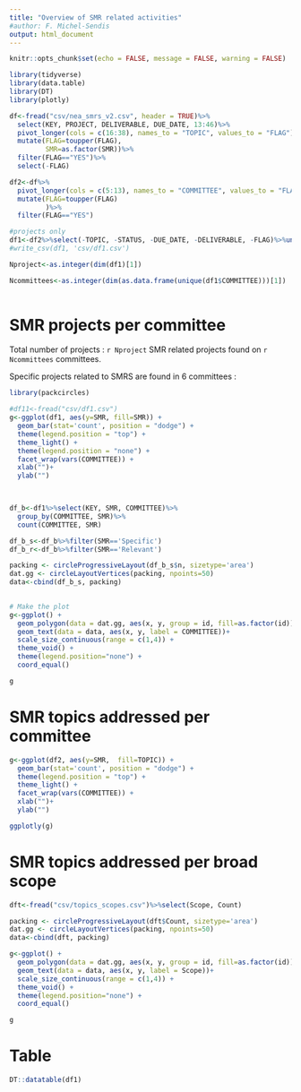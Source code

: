 ```yaml
---
title: "Overview of SMR related activities" 
#author: F. Michel-Sendis
output: html_document
---
```



```r
knitr::opts_chunk$set(echo = FALSE, message = FALSE, warning = FALSE)

library(tidyverse)
library(data.table)
library(DT)
library(plotly)

df<-fread("csv/nea_smrs_v2.csv", header = TRUE)%>%
  select(KEY, PROJECT, DELIVERABLE, DUE_DATE, 13:46)%>%
  pivot_longer(cols = c(16:38), names_to = "TOPIC", values_to = "FLAG")%>%
  mutate(FLAG=toupper(FLAG),
         SMR=as.factor(SMR))%>%
  filter(FLAG=="YES")%>%
  select(-FLAG)

df2<-df%>%
  pivot_longer(cols = c(5:13), names_to = "COMMITTEE", values_to = "FLAG")%>%
  mutate(FLAG=toupper(FLAG)
         )%>%
  filter(FLAG=="YES")

#projects only
df1<-df2%>%select(-TOPIC, -STATUS, -DUE_DATE, -DELIVERABLE, -FLAG)%>%unique()
#write_csv(df1, 'csv/df1.csv')

Nproject<-as.integer(dim(df1)[1])

Ncommittees<-as.integer(dim(as.data.frame(unique(df1$COMMITTEE)))[1])
                        
```

\vspace{2cm}

# SMR projects per committee

Total number of projects : `r Nproject` SMR related projects found on `r Ncommittees` committees.

Specific projects related to SMRS are found in 6 committees :

```r
library(packcircles)

#df11<-fread("csv/df1.csv")
g<-ggplot(df1, aes(y=SMR, fill=SMR)) +
  geom_bar(stat='count', position = "dodge") +
  theme(legend.position = "top") +
  theme_light() +
  theme(legend.position = "none") +
  facet_wrap(vars(COMMITTEE)) +
  xlab("")+
  ylab("") 
 


df_b<-df1%>%select(KEY, SMR, COMMITTEE)%>%
  group_by(COMMITTEE, SMR)%>%
  count(COMMITTEE, SMR)

df_b_s<-df_b%>%filter(SMR=='Specific')
df_b_r<-df_b%>%filter(SMR=='Relevant')

packing <- circleProgressiveLayout(df_b_s$n, sizetype='area')
dat.gg <- circleLayoutVertices(packing, npoints=50)
data<-cbind(df_b_s, packing)

  
# Make the plot
g<-ggplot() + 
  geom_polygon(data = dat.gg, aes(x, y, group = id, fill=as.factor(id)), colour = "black", alpha = 0.6) +
  geom_text(data = data, aes(x, y, label = COMMITTEE))+
  scale_size_continuous(range = c(1,4)) +
  theme_void() + 
  theme(legend.position="none") +
  coord_equal()

g


```


# SMR topics addressed per committee

```r
g<-ggplot(df2, aes(y=SMR,  fill=TOPIC)) +
  geom_bar(stat='count', position = "dodge") +
  theme(legend.position = "top") +
  theme_light() + 
  facet_wrap(vars(COMMITTEE)) +
  xlab("")+
  ylab("")  

ggplotly(g)

```

# SMR topics addressed per broad scope

```r

dft<-fread("csv/topics_scopes.csv")%>%select(Scope, Count)

packing <- circleProgressiveLayout(dft$Count, sizetype='area')
dat.gg <- circleLayoutVertices(packing, npoints=50)
data<-cbind(dft, packing)

g<-ggplot() + 
  geom_polygon(data = dat.gg, aes(x, y, group = id, fill=as.factor(id)), colour = "black", alpha = 0.6) +
  geom_text(data = data, aes(x, y, label = Scope))+
  scale_size_continuous(range = c(1,4)) +
  theme_void() + 
  theme(legend.position="none") +
  coord_equal()

g


```

 


# Table

```r


DT::datatable(df1)

```


